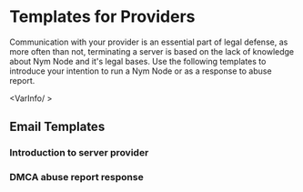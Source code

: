 
# Templates for Providers

Communication with your provider is an essential part of legal defense, as more often than not, terminating a server is based on the lack of knowledge about Nym Node and it's legal bases. Use the following templates to introduce your intention to run a Nym Node or as a response to abuse report.

<VarInfo/ >

## Email Templates

### Introduction to server provider

<OperatorIntroduction />

### DMCA abuse report response
<AbuseResponse />
